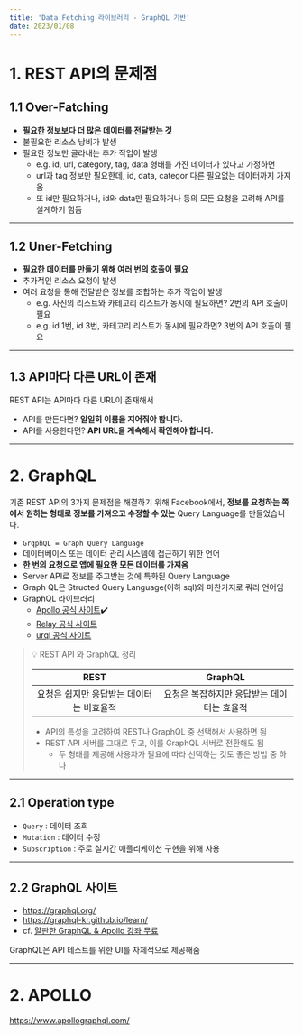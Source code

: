 ```yaml
---
title: 'Data Fetching 라이브러리 - GraphQL 기반'
date: 2023/01/08
---
```


# 1. REST API의 문제점

## 1.1 Over-Fatching

- **필요한 정보보다 더 많은 데이터를 전달받는 것**
- 불필요한 리소스 낭비가 발생
- 필요한 정보만 골라내는 추가 작업이 발생
  - e.g. id, url, category, tag, data 형태를 가진 데이터가 있다고 가정하면
  - url과 tag 정보만 필요한데, id, data, categor 다른 필요없는 데이터까지 가져옴
  - 또 id만 필요하거나, id와 data만 필요하거나 등의 모든 요청을 고려해 API를 설계하기 힘듬

---

## 1.2 Uner-Fetching

- **필요한 데이터를 만들기 위해 여러 번의 호출이 필요**
- 추가적인 리소스 요청이 발생
- 여러 요청을 통해 전달받은 정보를 조합하는 추가 작업이 발생
  - e.g. 사진의 리스트와 카테고리 리스트가 동시에 필요하면? 2번의 API 호출이 필요
  - e.g. id 1번, id 3번, 카테고리 리스트가 동시에 필요하면? 3번의 API 호출이 필요

---

## 1.3 API마다 다른 URL이 존재

REST API는 API마다 다른 URL이 존재해서

- API를 만든다면? **일일히 이름을 지어줘야 합니다.**
- API를 사용한다면? **API URL을 계속해서 확인해야 합니다.**

---

# 2. GraphQL

기존 REST API의 3가지 문제점을 해결하기 위해 Facebook에서,
**정보를 요청하는 쪽에서 원하는 형태로 정보를 가져오고 수정할 수 있는** Query Language를 만들었습니다.

- `GrqphQL = Graph Query Language`
- 데이터베이스 또는 데이터 관리 시스템에 접근하기 위한 언어
- **한 번의 요청으로 앱에 필요한 모든 데이터를 가져옴**
- Server API로 정보를 주고받는 것에 특화된 Query Language
- Graph QL은 Structed Query Language(이하 sql)와 마찬가지로 쿼리 언어임
- GraphQL 라이브러리
  - [Apollo 공식 사이트](https://www.apollographql.com)✔️
  - [Relay 공식 사이트](https://relay.dev/)
  - [urql 공식 사이트](https://formidable.com/open-source/urql/)

> 💡 REST API 와 GraphQL 정리
>
> |                   REST                   |                  GraphQL                   |
> | :--------------------------------------: | :----------------------------------------: |
> | 요청은 쉽지만 응답받는 데이터는 비효율적 | 요청은 복잡하지만 응답받는 데이터는 효율적 |
>
> - API의 특성을 고려하여 REST나 GraphQL 중 선택해서 사용하면 됨
> - REST API 서버를 그대로 두고, 이를 GraphQL 서버로 전환해도 됨
>   - 두 형태를 제공해 사용자가 필요에 따라 선택하는 것도 좋은 방법 중 하나

---

## 2.1 Operation type

- `Query` : 데이터 조회
- `Mutation` : 데이터 수정
- `Subscription` : 주로 실시간 애플리케이션 구현을 위해 사용

---

## 2.2 GraphQL 사이트

- https://graphql.org/
- https://graphql-kr.github.io/learn/
- cf. [얄판한 GraphQL & Apollo 강좌 무료](https://youtu.be/9BIXcXHsj0A)

GraphQL은 API 테스트를 위한 UI를 자체적으로 제공해줌

---

# 2. APOLLO

https://www.apollographql.com/
